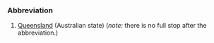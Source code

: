 ===Abbreviation===
#[[Queensland]] (Australian state) (''note:'' there is no full stop after the abbreviation.)